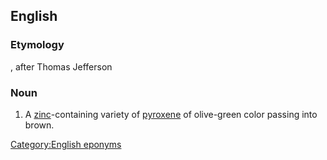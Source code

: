==English==

===Etymology===
{{suffix|Jefferson|ite|lang=en}}, after Thomas Jefferson

===Noun===
{{en-noun|-}}

# {{lb|en|mineralogy}} A [[zinc]]-containing variety of [[pyroxene]] of olive-green color passing into brown.

[[Category:English eponyms]]